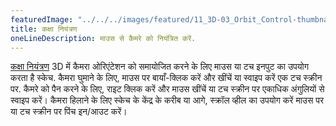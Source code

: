 ---
featuredImage: "../../../images/featured/11_3D-03_Orbit_Control-thumbnail.png"
title: कक्षा नियंत्रण
oneLineDescription: माउस से कैमरे को नियंत्रित करें.
---

<a href='https://p5js.org/reference/p5/orbitControl' target="_blank">कक्षा नियंत्रण</a>
3D में कैमरा ओरिएंटेशन को समायोजित करने के लिए माउस या टच इनपुट का उपयोग करता है
स्केच. कैमरा घुमाने के लिए, माउस पर बायाँ-क्लिक करें और खींचें या स्वाइप करें
एक टच स्क्रीन पर. कैमरे को पैन करने के लिए, राइट क्लिक करें और माउस खींचें
या टच स्क्रीन पर एकाधिक अंगुलियों से स्वाइप करें। कैमरा हिलाने के लिए
स्केच के केंद्र के करीब या आगे, स्क्रॉल व्हील का उपयोग करें
माउस पर या टच स्क्रीन पर पिंच इन/आउट करें।